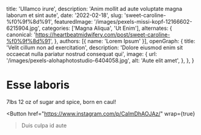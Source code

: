   title: 'Ullamco irure',
  description: 'Anim mollit ad aute voluptate magna laborum et sint aute',
  date: '2022-02-18',
  slug: 'sweet-caroline-%f0%9f%8d%91',
  featuredImage: '/images/pexels-missi-kopf-12166602-6215904.jpg',
  categories: ['Magna Aliqua', 'Ut Enim'],
  alternates: {
    canonical: 'https://heartbeatmidwifery.com/post/sweet-caroline-%f0%9f%8d%91',
  },
  authors: [{ name: 'Lorem Ipsum' }],
  openGraph: {
    title: 'Velit cillum non ad exercitation',
    description: 'Dolore eiusmod enim sit occaecat nulla pariatur nostrud consequat qui',
    image: {
      url: '/images/pexels-alohaphotostudio-6404058.jpg',
      alt: 'Aute elit amet',
    },
  },
}


# Esse laboris

<Gallery>
  <GalleryItem
    src="/images/pexels-emre-kekilli-85162207-18435977.jpg"
    size="large"
  />
</Gallery>

7lbs 12 oz of sugar and spice, born en caul!

<Button
  href="https://www.instagram.com/p/CaImDhAOJAz/"
  wrap={true}
>Duis culpa id aute</Button>

